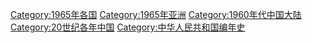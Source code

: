 {{portal|中华人民共和国}}
{{Commonscat|1965 in China}}
{{Year by category
|m=1
|c=9
|d=6
|y=5
|cat=中国大陆
|sortkey=中国
|parent=20世纪各年中国
|subcat=1960年代中国大陆
}}

{{Catmore}}
[[Category:1965年各国|Category:1965年各国]]
[[Category:1965年亚洲|Category:1965年亚洲]]
[[Category:1960年代中国大陆|Category:1960年代中国大陆]]
[[Category:20世纪各年中国|Category:20世纪各年中国]]
[[Category:中华人民共和国编年史‎|Category:中华人民共和国编年史‎]]